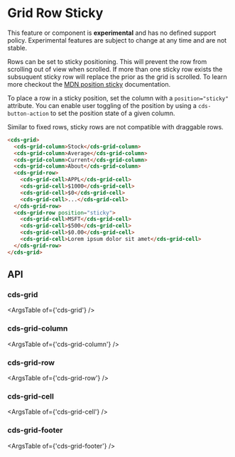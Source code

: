 
<Meta title="Data Grid (Preview)/Row Sticky" />

# Grid Row Sticky

<cds-alert-group status="danger" cds-layout="m-b:lg">
  <cds-alert>
    This feature or component is <strong>experimental</strong> and has no defined support policy. Experimental features
    are subject to change at any time and are not stable.
  </cds-alert>
</cds-alert-group>

Rows can be set to sticky positioning. This will prevent the row from scrolling out of view when scrolled.
If more than one sticky row exists the subsuquent sticky row will replace the prior as the grid is scrolled.
To learn more checkout the [MDN position sticky](https://developer.mozilla.org/en-US/docs/Learn/CSS/CSS_layout/Positioning#position_sticky) documentation.

To place a row in a sticky position, set the column with a `position="sticky"` attribute. You can enable user toggling
of the position by using a `cds-button-action` to set the position state of a given column.

<cds-alert status="warning">Similar to fixed rows, sticky rows are not compatible with draggable rows.</cds-alert>

<Story id="stories-grid--row-sticky" />

```html
<cds-grid>
  <cds-grid-column>Stock</cds-grid-column>
  <cds-grid-column>Average</cds-grid-column>
  <cds-grid-column>Current</cds-grid-column>
  <cds-grid-column>About</cds-grid-column>
  <cds-grid-row>
    <cds-grid-cell>APPL</cds-grid-cell>
    <cds-grid-cell>$1000</cds-grid-cell>
    <cds-grid-cell>$0</cds-grid-cell>
    <cds-grid-cell>...</cds-grid-cell>
  </cds-grid-row>
  <cds-grid-row position="sticky">
    <cds-grid-cell>MSFT</cds-grid-cell>
    <cds-grid-cell>$500</cds-grid-cell>
    <cds-grid-cell>$0.00</cds-grid-cell>
    <cds-grid-cell>Lorem ipsum dolor sit amet</cds-grid-cell>
  </cds-grid-row>
</cds-grid>
```

## API

### cds-grid

<ArgsTable of={'cds-grid'} />

### cds-grid-column

<ArgsTable of={'cds-grid-column'} />

### cds-grid-row

<ArgsTable of={'cds-grid-row'} />

### cds-grid-cell

<ArgsTable of={'cds-grid-cell'} />

### cds-grid-footer

<ArgsTable of={'cds-grid-footer'} />
